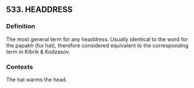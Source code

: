 ## 533. HEADDRESS
### Definition
The most general term for any headdress. Usually identical to the word for the papakh (fur hat), therefore considered equivalent to the corresponding term in Kibrik & Kodzasov.

### Contexts
The hat warms the head.

